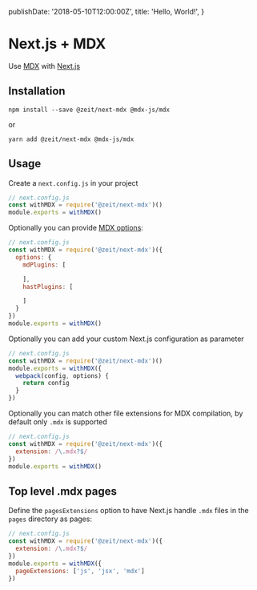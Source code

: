  publishDate: '2018-05-10T12:00:00Z',
  title: 'Hello, World!',
}

# Next.js + MDX

Use [MDX](https://github.com/mdx-js/mdx) with [Next.js](https://github.com/zeit/next.js)

## Installation

```
npm install --save @zeit/next-mdx @mdx-js/mdx
```

or

```
yarn add @zeit/next-mdx @mdx-js/mdx
```

## Usage

Create a `next.config.js` in your project

```js
// next.config.js
const withMDX = require('@zeit/next-mdx')()
module.exports = withMDX()
```

Optionally you can provide [MDX options](https://github.com/mdx-js/mdx#options):

```js
// next.config.js
const withMDX = require('@zeit/next-mdx')({
  options: {
    mdPlugins: [

    ],
    hastPlugins: [

    ]
  }
})
module.exports = withMDX()
```

Optionally you can add your custom Next.js configuration as parameter

```js
// next.config.js
const withMDX = require('@zeit/next-mdx')()
module.exports = withMDX({
  webpack(config, options) {
    return config
  }
})
```

Optionally you can match other file extensions for MDX compilation, by default only `.mdx` is supported

```js
// next.config.js
const withMDX = require('@zeit/next-mdx')({
  extension: /\.mdx?$/
})
module.exports = withMDX()
```

## Top level .mdx pages

Define the `pagesExtensions` option to have Next.js handle `.mdx` files in the `pages` directory as pages:

```js
// next.config.js
const withMDX = require('@zeit/next-mdx')({
  extension: /\.mdx?$/
})
module.exports = withMDX({
  pageExtensions: ['js', 'jsx', 'mdx']
})
```